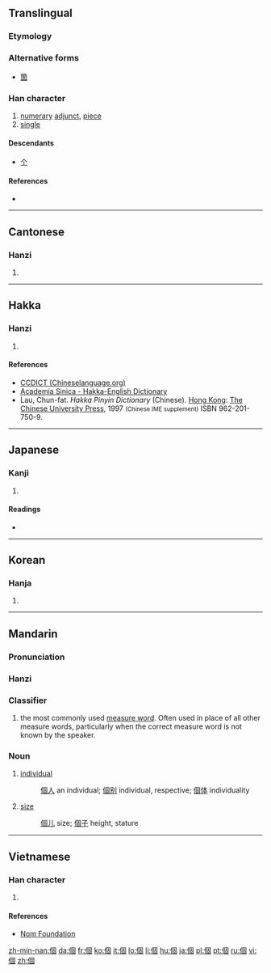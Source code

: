 {{also|个}}
==Translingual==
{{stroke order|type=animate}}
{{zh-hanzi-box|[[个]]|個}} 

===Etymology===
{{Han compound|亻|固|c1=s|c2=p|ls=psc}}

===Alternative forms===
* [[箇]]

===Han character===
{{Han char|rn=9|rad=人|as=08|sn=10|four=2620<sub>0</sub>|canj=人田十口 (OWJR)|ids=⿰[[亻]][[固]]}}

# [[numerary]] [[adjunct]], [[piece]]
# [[single]]

====Descendants====
* [[个]]

====References====
* {{Han ref|kx=0107.170|dkj=00758|dj=0228.020|hdz=10178.030|uh=500B|ud=20491|bh=ADD3|bd=44499}}

----

==Cantonese==

===Hanzi===
{{yue-hanzi|sim=个|jyut=go3|y=go3}}

# {{defn|lang=yue|sort=人08}}

----

==Hakka==

===Hanzi===
{{hak-hanzi|poj=[[kè]], [[kài]]|gd=kai<sup>5</sup>, ke<sup>5</sup>, ka<sup>5</sup> [Meixian], kai<sup>5</sup> [Hailu, Kwangtung], kai<sup>5</sup>, ke<sup>5</sup> [Siyan], kai<sup>5</sup>, ko<sup>5</sup> [Bao'an], ko<sup>5</sup> [Dongguan, Hong Kong]|hpy=go4}}

# {{defn|lang=hak|sort=人08}}

====References====
*[http://www.chineselanguage.org/dictionaries/?mode=view&module=chardict&query=%E5%80%8B CCDICT (Chineselanguage.org)]
*[http://minhakka.ling.sinica.edu.tw/bkg/hakyin/search.php?DETAIL=1&LIMIT=id=12036&dbname=su_tian_1&graph=2 Academia Sinica - Hakka-English Dictionary]
*Lau, Chun-fat. ''Hakka Pinyin Dictionary'' (Chinese). [[Hong Kong]]: [[w:Chinese University of Hong Kong|The Chinese University Press]], 1997 <small>(Chinese IME supplement)</small> ISBN 962-201-750-9.

----

==Japanese==

===Kanji===
{{ja-kanji|grade=5|rs=人08}}

# {{defn|lang=ja|sort=人08}}

====Readings====
* {{ja-readings|on=[[こ]] (ko), [[か]] (ka)|kun=[[こ]] (ko)}}

----

==Korean==

===Hanja===
{{ko-hanja|hangeul=개|rv=gae|mr=kae}}

# {{defn|lang=ko|sort=人08}}

----

==Mandarin==
{{zh-hanzi-box|[[个]]|[[個]]}}

===Pronunciation===
{{Pinyin-IPA|gè|a=zh-gè.ogg}}

===Hanzi===
{{cmn-hanzi|sim=个|pin=[[gè]] ([[ge4]])|wg=ko<sup>4</sup>}}

===Classifier===
{{cmn-cls|t|pin=gè|pint=ge4|sim=个|tra=[[個]] or [[箇]]}}

# the most commonly used [[measure word]]. Often used in place of all other measure words, particularly when the correct measure word is not known by the speaker.

===Noun===
{{cmn-noun|t|pin=gè|pint=ge4|sim=个}}

# [[individual]]
#: [[個人]] an individual; [[個别]] individual, respective; [[個体]] individuality
# [[size]]
#: [[個儿]] size; [[個子]] height, stature

----

==Vietnamese==

===Han character===
{{vi-hantu|[[cá]], [[cái]]|rs=人08}}

# {{defn|lang=vi|sort=人08}}

====References====
*[http://nomfoundation.org/common/nom_details.php?codepoint=500b Nom Foundation]

[[zh-min-nan:個]]
[[da:個]]
[[fr:個]]
[[ko:個]]
[[it:個]]
[[lo:個]]
[[li:個]]
[[hu:個]]
[[ja:個]]
[[pl:個]]
[[pt:個]]
[[ru:個]]
[[vi:個]]
[[zh:個]]